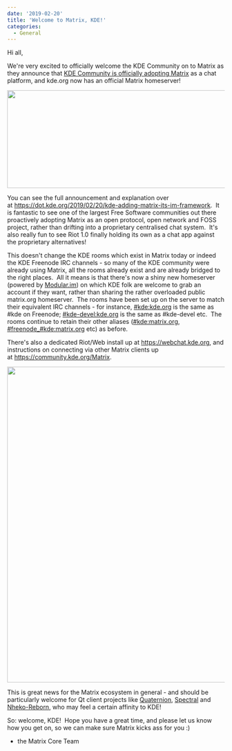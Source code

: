 ```yaml
---
date: '2019-02-20'
title: 'Welcome to Matrix, KDE!'
categories:
  - General
---
```


Hi all,

We're very excited to officially welcome the KDE Community on to Matrix as they announce that <a href="https://dot.kde.org/2019/02/20/kde-adding-matrix-its-im-framework">KDE Community is officially adopting Matrix</a> as a chat platform, and kde.org now has an official Matrix homeserver!

<a href="https://dot.kde.org/2019/02/20/kde-adding-matrix-its-im-framework"><img class="aligncenter wp-image-4015" src="https://matrix.org/blog/wp-content/uploads/2019/02/kde-matrix-1-1024x355.png" alt="" width="653" height="226" /></a>

You can see the full announcement and explanation over at <a href="https://dot.kde.org/2019/02/20/kde-adding-matrix-its-im-framework">https://dot.kde.org/2019/02/20/kde-adding-matrix-its-im-framework</a>.  It is fantastic to see one of the largest Free Software communities out there proactively adopting Matrix as an open protocol, open network and FOSS project, rather than drifting into a proprietary centralised chat system.  It's also really fun to see Riot 1.0 finally holding its own as a chat app against the proprietary alternatives!

This doesn't change the KDE rooms which exist in Matrix today or indeed the KDE Freenode IRC channels - so many of the KDE community were already using Matrix, all the rooms already exist and are already bridged to the right places.  All it means is that there's now a shiny new homeserver (powered by <a href="https://modular.im">Modular.im</a>) on which KDE folk are welcome to grab an account if they want, rather than sharing the rather overloaded public matrix.org homeserver.  The rooms have been set up on the server to match their equivalent IRC channels - for instance, <a href="https://matrix.to/#/#kde:kde.org">#kde:kde.org</a> is the same as #kde on Freenode; <a href="https://matrix.to/#/#kde-devel:kde.org">#kde-devel:kde.org</a> is the same as #kde-devel etc.  The rooms continue to retain their other aliases (<a href="https://matrix.to/#/#kde:matrix.org">#kde:matrix.org</a>, <a href="https://matrix.to/#/#freenode_#kde:matrix.org">#freenode_#kde:matrix.org</a> etc) as before.

There's also a dedicated Riot/Web install up at <a href="https://webchat.kde.org">https://webchat.kde.org</a>, and instructions on connecting via other Matrix clients up at <a href="https://community.kde.org/Matrix">https://community.kde.org/Matrix</a>.

<a href="https://matrix.org/blog/wp-content/uploads/2019/02/Screenshot-2019-02-20-at-01.56.40.png"><img class="aligncenter wp-image-4020" src="https://matrix.org/blog/wp-content/uploads/2019/02/Screenshot-2019-02-20-at-01.56.40-1024x898.png" alt="" width="832" height="730" /></a>

This is great news for the Matrix ecosystem in general - and should be particularly welcome for Qt client projects like <a href="https://github.com/QMatrixClient/Quaternion">Quaternion</a>, <a href="https://gitlab.com/b0/spectral">Spectral</a> and <a href="https://github.com/Nheko-Reborn/nheko">Nheko-Reborn</a>, who may feel a certain affinity to KDE!

So: welcome, KDE!  Hope you have a great time, and please let us know how you get on, so we can make sure Matrix kicks ass for you :)

- the Matrix Core Team

&nbsp;